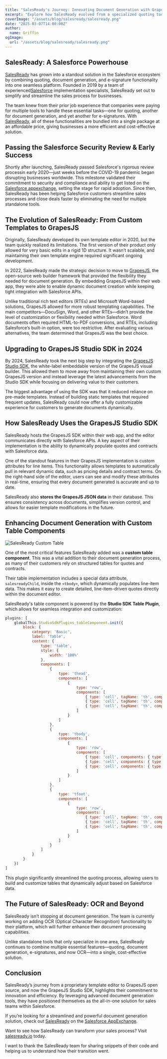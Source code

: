 ```yaml
---
title: "SalesReady's Journey: Innovating Document Generation with GrapesJS Studio SDK"
excerpt: "Explore how SalesReady evolved from a specialized quoting tool to a comprehensive document generation solution within Salesforce, leveraging the capabilities of GrapesJS Studio SDK."
coverImage: "/assets/blog/salesready/salesready.png"
date: "2025-03-07T14:00:00Z"
author:
  name: Griffin
ogImage:
  url: "/assets/blog/salesready/salesready.png"
---
```


## SalesReady: A Salesforce Powerhouse

[SalesReady](https://salesready.io/) has grown into a standout solution in the Salesforce ecosystem by combining quoting, document generation, and e-signature functionality into one seamless platform. Founded in 2019 by a team of experienced[Salesforce](https://appexchange.salesforce.com/appxListingDetail?listingId=a0N3A00000FR5VrUAL) implementation specialists, SalesReady set out to simplify and streamline the sales process for businesses. 

The team knew from their prior job experience that companies were paying for multiple tools to handle these essential tasks—one for quoting, another for document generation, and yet another for e-signatures. With [SalesReady](https://salesready.io/), all of these functionalities are bundled into a single package at an affordable price, giving businesses a more efficient and cost-effective solution.

## Passing the Salesforce Security Review & Early Success

Shortly after launching, SalesReady passed Salesforce's rigorous review processin early 2020—just weeks before the COVID-19 pandemic began disrupting businesses worldwide. This milestone validated their commitment to security and compliance and ability to get listed on the [Salesforce appexchange](https://appexchange.salesforce.com/appxListingDetail?listingId=a0N3A00000FR5VrUAL), setting the stage for rapid adoption. Since then, SalesReady has been helping Salesforce customers streamline sales processes and close deals faster by eliminating the need for multiple standalone tools.

## The Evolution of SalesReady: From Custom Templates to GrapesJS

Originally, SalesReady developed its own template editor in 2020, but the team quickly realized its limitations. The first version of their product only allowed for very basic edits in a rigid 1D structure. It wasn’t scalable, and maintaining their own template engine required significant ongoing development. 

In 2022, SalesReady made the strategic decision to move to [GrapesJS](https://grapesjs.com/), the open-source web builder framework that provided the flexibility they needed for document generation. By embedding GrapesJS within their web app, they were able to enable dynamic document creation while keeping tight integration with Salesforce APIs. 

Unlike traditional rich text editors (RTEs) and Microsoft Word-based solutions, GrapesJS allowed for more robust templating capabilities. The main competitors—DocuSign, Word, and other RTEs—didn’t provide the level of customization or flexibility needed within Salesforce. Word documents often required HTML-to-PDF conversions, and RTEs, including Salesforce’s built-in option, were too restrictive. After evaluating various alternatives, the team determined that GrapesJS was the best choice. 

## Upgrading to GrapesJS Studio SDK in 2024

By 2024, SalesReady took the next big step by integrating the [GrapesJS Studio SDK](https://app.grapesjs.com/docs-sdk/overview/getting-started), the white-label embeddable version of the GrapesJS visual builder. This allowed them to move away from maintaining their own custom GrapesJS version and instead leverage the latest advancements from the Studio SDK while focusing on delivering value to their customers.

The biggest advantage of using the SDK was that it reduced reliance on pre-made templates. Instead of building static templates that required frequent updates, SalesReady could now offer a fully customizable experience for customers to generate documents dynamically.

## How SalesReady Uses the GrapesJS Studio SDK

SalesReady hosts the GrapesJS SDK within their web app, and the editor communicates directly with Salesforce APIs. A key aspect of their implementation is the ability to dynamically populate quotes and contracts with Salesforce data. 

One of the standout features in their GrapesJS implementation is custom attributes for line items. This functionality allows templates to automatically pull in relevant dynamic data, such as pricing details and contract terms. On the right-hand side of the editor, users can see and modify these attributes in real-time, ensuring that every document generated is accurate and up to date. 

SalesReady also **stores the GrapesJS JSON data** in their database. This ensures consistency across documents, simplifies version control, and allows for easier template modifications in the future.

## Enhancing Document Generation with Custom Table Components

![SalesReady Custom Table](/assets/blog/salesready/grapes.png)

One of the most critical features SalesReady added was a **custom table component**. This was a vital addition to their document generation process, as many of their customers rely on structured tables for quotes and contracts.

Their table implementation includes a special data attribute, `salesreadyChild`, inside the `<tbody>`, which dynamically populates line-item data. This makes it easy to create detailed, line-item-driven quotes directly within the document editor. 

SalesReady's table component is powered by the **Studio SDK Table Plugin**, which allows for seamless integration and customization:

```javascript
plugins: [
    globalThis.StudioSdkPlugins_tableComponent.init({
        block: {
            category: 'Basic',
            label: 'Table',
            content: {
                type: 'table',
                style: {
                    width: '100%'
                },
                components: [
                    {
                        type: 'thead',
                        components: [
                            {
                                type: 'row',
                                components: [
                                    { type: 'cell', tagName: 'th', components: { type: 'textnode', content: '' } },
                                    { type: 'cell', tagName: 'th', components: { type: 'textnode', content: '' } },
                                    { type: 'cell', tagName: 'th', components: { type: 'textnode', content: '' } }
                                ]
                            }
                        ]
                    },
                    {
                        type: 'tbody',
                        components: [
                            {
                                type: 'row',
                                components: [
                                    { type: 'cell', components: { type: 'textnode', content: '' } },
                                    { type: 'cell', components: { type: 'textnode', content: '' } },
                                    { type: 'cell', components: { type: 'textnode', content: '' } },
                                ]
                            }
                        ]
                    },
                    {
                        type: 'tfoot',
                        components: [
                            {
                                type: 'row',
                                components: [
                                    { type: 'cell', tagName: 'th', components: { type: 'textnode', content: '' } },
                                    { type: 'cell', tagName: 'th', components: { type: 'textnode', content: '' } },
                                    { type: 'cell', tagName: 'th', components: { type: 'textnode', content: '' } }
                                ]
                            }
                        ]
                    }
                ]
            }
        }
    })
]
```
This plugin significantly streamlined the quoting process, allowing users to build and customize tables that dynamically adjust based on Salesforce data.

## The Future of SalesReady: OCR and Beyond
SalesReady isn’t stopping at document generation. The team is currently working on adding OCR (Optical Character Recognition) functionality to their platform, which will further enhance their document processing capabilities.

Unlike standalone tools that only specialize in one area, SalesReady continues to combine multiple essential features—quoting, document generation, e-signatures, and now OCR—into a single, cost-effective solution.

## Conclusion
SalesReady’s journey from a proprietary template editor to GrapesJS open source, and now the GrapesJS Studio SDK, highlights their commitment to innovation and efficiency. By leveraging advanced document generation tools, they have positioned themselves as the all-in-one solution for sales teams within Salesforce.

If you’re looking for a streamlined and powerful document generation solution, check out [SalesReady](https://salesready.io/) on the [Salesforce AppExchange](https://appexchange.salesforce.com/appxListingDetail?listingId=a0N3A00000FR5VrUAL).

Want to see how SalesReady can transform your sales process? Visit [salesready.io](https://salesready.io/) today.

I want to thank the SalesReady team for sharing snippets of their code and helping us to understand how their transition went.